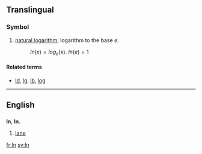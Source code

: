 ==Translingual==

===Symbol===
{{infl|mul|symbol}}

# {{math|lang=mul}} [[natural logarithm]]; logarithm to the base <math>e</math>.
#: <math>ln(x) = log_{e}(x)</math>. <math> ln(e) = 1 </math>

====Related terms====
* [[ld]], [[lg]], [[lb]], [[log]]

----

==English==

==={{abbreviation}}===
'''ln''', '''ln.'''

# [[lane]]

[[fr:ln]]
[[sv:ln]]